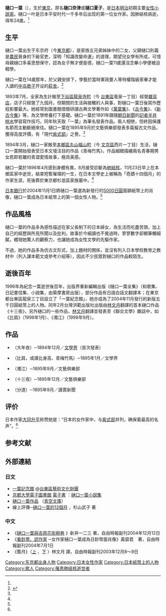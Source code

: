 {{Infobox writer
| name         = 樋口一葉
| image        = Higuchi Ichiyou.png
| imagesize    = 215px
| caption      = 樋口一葉（山梨縣立文學館收藏）
| pseudonym    = 
| birthname    = 樋口奈津／樋口夏子
| birthdate    = {{birth date|1872|5|2}}
| birthplace   = {{EOJ}}[[東京府|東京府]]第二大区<br>一小区内幸町
| deathdate    = {{death date and age|1896|11|23|1872|5|2}}
| deathplace   = {{EOJ}}[[東京府|東京府]]本鄉區
| occupation   = [[作家|作家]]、[[小說家|小說家]]
| nationality  = {{flag|EOJ|name=日本}}
| period       = 1891年—1896年
| genre        = [[現實主義文學|現實主義]]
| subject      = 女性文學
| movement     = [[浪漫主义|浪漫主义]]
| notableworks = 《[[十三夜|十三夜]]》<br>《[[青梅竹馬_(小說)|青梅竹馬]]》
| influences   = 
| influenced   = 
}}
{{japanese|japanese=樋口 一葉|kana=ひぐち いちよう|romaji=Higuchi Ichiyō}}
'''樋口一葉'''（{{bd|1872年|5月2日|1896年|11月23日|catIdx=Higuchi, Ichiyou}}），生於[[東京|東京]]，原名'''樋口奈津'''或'''樋口夏子'''，是[[日本|日本]][[明治|明治]]初期主要[[女性|女性]][[小說家|小說家]]。樋口一叶是日本平安时代一千多年后出现的第一位女作家。因肺結核病逝，得年24歲。<ref name="xskl " />

==生平==
樋口一葉出生于东京府（今[[東京都|東京都]]），是家族五兄弟姊妹中的二女，父親樋口則義是[[農民|農民]]晉身的下級官吏，深明「知識改變命運」的道理，期望兒女學有所成，可惜母親樋口多喜思想保守，認為女子無才便是德，樋口一葉11歲還沒念畢小學便被迫輟學。

樋口一葉在14歲那年，於父親安排下，學藝於當時軍政要人等特權階級家眷才能入讀的[[中岛歌子|中岛歌子]]开设的[[萩舍|萩舍]]。<ref name="xskl " >{{cite web |url=http://www.jnocnews.jp/news/show.aspx?id=28288 |title=贫贱不能移的才媛——樋口一叶 |accessdate=2009年 |work= |publisher=日本新华侨报网 |language=zh-hans |archive-date=2019-06-03 |archive-url=https://web.archive.org/web/20190603030548/http://www.jnocnews.jp/news/show.aspx?id=28288 |dead-url=no }}</ref>

1893年7月，全家為生計搬至[[下谷區|下谷區]][[龍泉寺町|龍泉寺町]]（今 [[台東區|台東區]]竜泉一丁目）經營[[雜貨店|雜貨店]]，店子只經營了九個月，但期間的生活與接觸的人與事，對樋口一葉日後寫作歷程影響最大。她經常到圖書館借閱研讀古典文學著作如《[[萬葉集|萬葉集]]》、《[[古今集|古今集]]》、《[[新古今集|新古今集]]》等，為文學修養打下基礎。樋口一葉於1891年跟隨[[朝日新聞|朝日新聞]]的[[記者|記者]][[半井桃水|半井桃水]]學習寫作技巧，同年秋天取「一葉」為筆名發表作品。兩人相戀，但終因保護名節而主動斷絕來往。樋口一葉在1895年9月於文藝俱樂部發表多篇擬古文作品，獲得高度評價，有「現代[[紫式部|紫式部]]」之譽。<ref name="xskl " />

1894年3月，樋口一家搬至[[本鄉區|本鄉區]][[丸山福山町|丸山福山町]]（今 [[文京區|文京區]]西片一丁目）生活，樋口一葉開始發表受日本文壇注目的作品《青梅竹馬》，作品細緻描繪兩名青春期男女若即若離的青澀愛情故事，極具美感。

樋口一葉於1896年4月感到身體有異，8月接受診斷為[[肺結核|肺結核]]，11月23日早上在本鄉區家中逝世，結束短暫璀璨的一生，在日本文學史上被稱為「奇蹟十四個月」的作家生涯，死後葬於東京都杉並區家族墓中。<ref name="xskl " />

[[日本銀行|日本銀行]]於2004年11月1日將樋口一葉選為新發行的[[五千日圓紙幣|5000]][[日圓|日圓]]面額紙幣上的肖像，樋口一葉成為日本紙幣上的第一個女性人物。<ref name="xskl " />

==作品風格==
樋口一葉的作品多為感性描述在家父長制下的日本婦女，為生活而吃盡苦頭，加上自己的經歷與所見所聞以及批判。故事於今細讀也不覺過時，寥寥數字卻顯筆觸細膩，體現她驚人的觀察力，也讓她成為女性文學的先驅作家。

不過，她的作品多為仿古文形式，加上題材的關係，並沒有列入日本學校教育之教材中（列入課本範文或參考介紹等），因此不少民眾對樋口的作品較陌生。

==逝後百年==
1996年為紀念一葉逝世後百年，出版界重新編輯出版《樋口一葉全集》（和歌集、日記書信集、小說集，由築摩書房出版），部分作品有日語白話文翻譯本；在東京都台東區龍泉三丁目設立了「一葉紀念館」，她亦成為了2004年11月發行的新版五千日圓紙幣上的人物。同年2月台灣洪範出版社出版由[[林文月|林文月]]翻譯的首本樋口作品《十三夜》，另外樋口的一些作品，[[林文月|林文月]]翻譯並發表至《聯合文學》雜誌中，如《比肩》（1998年1月）、《濁江》（1998年9月）。

==作品==
*{{lang|ja|大つごもり}}（大年夜）─1894年12月／[[文学界|文學界]]（首次發表）
*{{lang|ja|たけくらべ}}（比肩，或譯比身高、青梅竹馬）─1895年1月／文學界
*{{lang|ja|にごりえ}}（濁江）─1895年9月／文藝俱樂部
*{{lang|ja|十三夜}}（十三夜）─1895年12月／文藝俱樂部
*{{lang|ja|うつせみ}}（分道）─1895年9月／讀賣新聞

== 评价 ==
日本作家[[大冈升平|大冈升平]]称赞她是：“日本的女作家中，与[[紫式部|紫式部]]并列，确保着最高的名声”。<ref name="xskl " />

==参考文献==
<div class="references-small">
<references></references>
</div>

==外部連結==
===日文===
* [http://www.taitocity.net/taito/ichiyo/ 一葉記念館] {{Wayback|url=http://www.taitocity.net/taito/ichiyo/ |date=20081017095322 }}@[http://www.taitocity.net/taito/zaidan/ 台東區藝術文化財團] {{Wayback|url=http://www.taitocity.net/taito/zaidan/ |date=20160312152455 }}
* [https://web.archive.org/web/20060221201907/http://ddb.libnet.kulib.kyoto-u.ac.jp/minds.html 京都大學電子圖書館] [http://ddb.libnet.kulib.kyoto-u.ac.jp/cgi-bin/retrieve/sr_makehtml.cgi?CGILANG=japanese&HTMLFILE=sr_sform.html 電子書] {{Wayback|url=http://ddb.libnet.kulib.kyoto-u.ac.jp/cgi-bin/retrieve/sr_makehtml.cgi?CGILANG=japanese&HTMLFILE=sr_sform.html |date=20020207214548 }}：[https://web.archive.org/web/20041010153933/http://ddb.libnet.kulib.kyoto-u.ac.jp/cgi-bin/retrieve/sr_bookview.cgi/BB00000022/Contents/hi_cont.html 樋口一葉小説集]
* [http://www.aozora.gr.jp/index_pages/person64.html#sakuhin_list_1 樋口一葉作品] {{Wayback|url=http://www.aozora.gr.jp/index_pages/person64.html#sakuhin_list_1 |date=20210316112237 }}（[[青空文庫|青空文庫]]）
* 線上評傳─[http://www5a.biglobe.ne.jp/~takeko/ichiyou.htm 樋口一葉的12個月] {{Wayback|url=http://www5a.biglobe.ne.jp/~takeko/ichiyou.htm |date=20201214165751 }}，杉山武子 著

===中文===
* 《[http://www.libertytimes.com.tw/2004/new/dec/12/life/article-1.htm 樋口一葉與吉原花街柳巷] {{Wayback|url=http://www.libertytimes.com.tw/2004/new/dec/12/life/article-1.htm |date=20130405052734 }}》新井一二三 著，自由時報副刊2004年12月12日
* 《[http://www.libertytimes.com.tw/2004/new/jul/1/life/article-4.htm 看鈔票、認作家] {{Wayback|url=http://www.libertytimes.com.tw/2004/new/jul/1/life/article-4.htm |date=20081204094601 }}─女作家樋口一葉成為日鈔幣面肖像》黃碧君　著，自由時報副刊2004年7月1日
* 《簷月》（[http://www.libertytimes.com.tw/2003/new/dec/8/life/article-1.htm 上] {{Wayback|url=http://www.libertytimes.com.tw/2003/new/dec/8/life/article-1.htm |date=20120905024358 }}、[http://www.libertytimes.com.tw/2003/new/dec/9/life/article-3.htm 下] {{Wayback|url=http://www.libertytimes.com.tw/2003/new/dec/9/life/article-3.htm |date=20081205114153 }}）林文月  譯，自由時報副刊2003年12月8～9日

{{日本紙幣上的人物}}

{{Authority control}}
{{DEFAULTSORT:Higuchi, Ichiyou}}
[[Category:东京都出身人物|Category:东京都出身人物]]
[[Category:日本女性作家|Category:日本女性作家]]
[[Category:日本紙幣上的人物|Category:日本紙幣上的人物]]
[[Category:歌人|Category:歌人]]
[[Category:罹患肺结核逝世者|Category:罹患肺结核逝世者]]